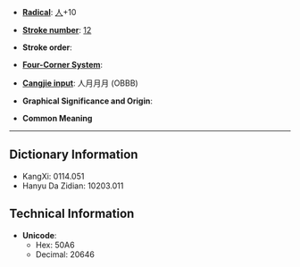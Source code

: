 * '''[[Wiktionary:Chinese radical index| Radical]]''': [[Wiktionary:Chinese radical index 人|人]]+10

* '''[[Wiktionary:Chinese total strokes index|Stroke number]]''': [[Wiktionary:Chinese total strokes index 12|12]]

* '''Stroke order''': 

* '''[[Wiktionary:Chinese four corner index|Four-Corner System]]''': 

* '''[[Wiktionary:Chinese Cangjie index|Cangjie input]]''': 人月月月 (OBBB)

* '''Graphical Significance and Origin''': 

* '''Common Meaning'''

----

== Dictionary Information ==

* KangXi: 0114.051
* Hanyu Da Zidian: 10203.011

== Technical Information ==

* '''Unicode''':
** Hex: 50A6
** Decimal: 20646